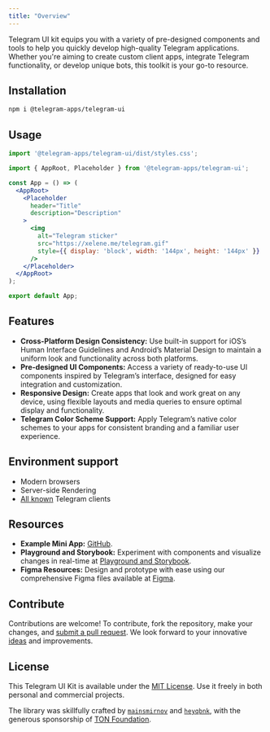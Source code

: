 ```yaml
---
title: "Overview"
---
```


Telegram UI kit equips you with a variety of pre-designed components and tools to help you quickly develop high-quality Telegram applications. Whether you're aiming to create custom client apps, integrate Telegram functionality, or develop unique bots, this toolkit is your go-to resource.

## Installation

```sh icon="npm"
npm i @telegram-apps/telegram-ui
```

## Usage

```jsx
import '@telegram-apps/telegram-ui/dist/styles.css';

import { AppRoot, Placeholder } from '@telegram-apps/telegram-ui';

const App = () => (
  <AppRoot>
    <Placeholder
      header="Title"
      description="Description"
    >
      <img
        alt="Telegram sticker"
        src="https://xelene.me/telegram.gif"
        style={{ display: 'block', width: '144px', height: '144px' }}
      />
    </Placeholder>
  </AppRoot>
);

export default App;
```

## Features

- **Cross-Platform Design Consistency:** Use built-in support for iOS’s Human Interface Guidelines and Android’s Material Design to maintain a uniform look and functionality across both platforms.
- **Pre-designed UI Components:** Access a variety of ready-to-use UI components inspired by Telegram’s interface, designed for easy integration and customization.
- **Responsive Design:** Create apps that look and work great on any device, using flexible layouts and media queries to ensure optimal display and functionality.
- **Telegram Color Scheme Support:** Apply Telegram’s native color schemes to your apps for consistent branding and a familiar user experience.

## Environment support

- Modern browsers
- Server-side Rendering
- [All known](https://telegram.org/apps) Telegram clients

## Resources

- **Example Mini App:** [GitHub](https://github.com/Telegram-Mini-Apps/TGUI-Example).
- **Playground and Storybook:** Experiment with components and visualize changes in real-time at [Playground and Storybook](https://tgui.xelene.me/).
- **Figma Resources:** Design and prototype with ease using our comprehensive Figma files available at [Figma](https://figma.com/community/file/1348989725141777736/).

## Contribute

Contributions are welcome! To contribute, fork the repository, make your changes, and [submit a pull request](https://github.com/Telegram-Mini-Apps/TelegramUI/pulls). We look forward to your innovative [ideas](https://github.com/Telegram-Mini-Apps/TelegramUI/pulls) and improvements.

## License

This Telegram UI Kit is available under the [MIT License](https://opensource.org/license/mit). Use it freely in both personal and commercial projects.

The library was skillfully crafted by [`mainsmirnov`](https://github.com/mainsmirnov) and [`heyqbnk`](https://github.com/heyqbnk), with the generous sponsorship of [TON Foundation](https://github.com/ton-society/grants-and-bounties/issues/364).
